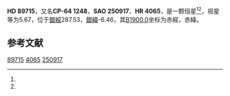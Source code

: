 {{Starbox begin
| name = HD 89715
}}
{{Starbox observe
| epoch = [[J2000.0|J2000.0]]
| constell = {{星座名待查}}<ref name=SIMBAD>{{cite web
 | url=http://simbad.u-strasbg.fr/simbad/sim-id?Ident=HR+4065
 | title=Pulsating variable Star
 | publisher=Centre de Données astronomiques de Strasbourg
 | work=SIMBAD
 | accessdate=2012-07-13
 | archive-date=2016-03-17
 | archive-url=https://web.archive.org/web/20160317054842/http://simbad.u-strasbg.fr/simbad/sim-id?Ident=HR+4065
 | dead-url=no
 }}</ref><ref name=DATA>{{cite web
 | url=http://vizier.u-strasbg.fr/viz-bin/VizieR-5?-out.add=.&-source=5050&-corr=PK=HR&-out.max=9999&HR=4065
 | title=VizieR Detailed Page
 | accessdate=2012-07-13
 | archive-date=2016-03-04
 | archive-url=https://web.archive.org/web/20160304195038/http://vizier.u-strasbg.fr/viz-bin/VizieR-5?-out.add=.&-source=5050&-corr=PK=HR&-out.max=9999&HR=4065
 | dead-url=no
 }}</ref>
| 星官 = 
| ra = {{RA|10|19|4.8}}<ref name=SIMBAD /><ref name=DATA />
| dec = {{DEC|-64|40|35}}<ref name=SIMBAD /><ref name=DATA />
| appmag_v = 5.67<ref name=SIMBAD /><ref name=DATA />
}}
{{Starbox character
| class = A1V<ref name=SIMBAD /><ref name=DATA />
| b-v = 0.05<ref name=SIMBAD /><ref name=DATA />
| u-b = 0.05<ref name=SIMBAD /><ref name=DATA />
| r-i = <ref name=SIMBAD /><ref name=DATA />
| variable = 
}}
{{Starbox astrometry
| radial_v = 0.05
| prop_mo_ra = 10
| parallax = 
| p_error = 
}}
{{Starbox catalog
| names =CP-64 1248，[[SAO星表|SAO]] 250917，[[HD星表|HD]] 89715，[[HR星表|HR]] 4065}}
{{Starbox reference |Simbad=HR+4065}}
{{Starbox end}}

'''HD 89715'''，又名'''CP-64 1248'''，'''SAO 250917'''、'''HR 4065'''，是一颗恒星<ref name=SIMBAD /><ref name=DATA />，视星等为5.67，位于[[銀道座標系|銀經]]287.53，[[銀道座標系|銀緯]]-6.46，其[[B1900.0|B1900.0]]坐标为赤經{{RA|10|15|58.8}}，赤緯{{DEC|-64|-6.46|28}}。

== 参考文献 ==
{{reflist}}

{{star-stub}}

[[Category:HD和HDE天體|89715]]
[[Category:HR天體|4065]]
[[Category:SAO天體|250917]]